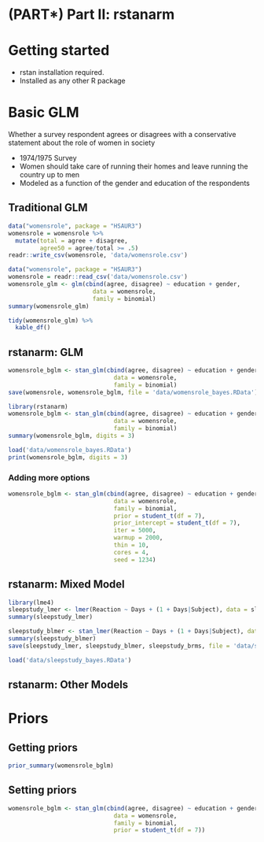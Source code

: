 # (PART\*) Part II: rstanarm {-}



# Getting started

- <span class="pack">rstan</span> installation required.
- Installed as any other R package


# Basic GLM

Whether a survey respondent agrees or disagrees with a conservative statement about the role of women in society

- 1974/1975 Survey
- Women should take care of running their homes and leave running the country up to men
- Modeled as a function of the gender and education of the respondents

## Traditional GLM

```r
data("womensrole", package = "HSAUR3")
womensrole = womensrole %>% 
  mutate(total = agree + disagree,
         agree50 = agree/total >= .5)
readr::write_csv(womensrole, 'data/womensrole.csv')
```

```r
data("womensrole", package = "HSAUR3")
womensrole = readr::read_csv('data/womensrole.csv')
womensrole_glm <- glm(cbind(agree, disagree) ~ education + gender,
                        data = womensrole, 
                        family = binomial)
summary(womensrole_glm)
```

```r
tidy(womensrole_glm) %>% 
  kable_df()
```


## rstanarm: GLM


```r
womensrole_bglm <- stan_glm(cbind(agree, disagree) ~ education + gender,
                              data = womensrole,
                              family = binomial)
save(womensrole, womensrole_bglm, file = 'data/womensrole_bayes.RData')
```

```r
library(rstanarm)
womensrole_bglm <- stan_glm(cbind(agree, disagree) ~ education + gender,
                              data = womensrole,
                              family = binomial)
summary(womensrole_bglm, digits = 3)
```

```r
load('data/womensrole_bayes.RData')
print(womensrole_bglm, digits = 3)
```

### Adding more options

```r
womensrole_bglm <- stan_glm(cbind(agree, disagree) ~ education + gender,
                              data = womensrole,
                              family = binomial, 
                              prior = student_t(df = 7), 
                              prior_intercept = student_t(df = 7),
                              iter = 5000,
                              warmup = 2000,
                              thin = 10,
                              cores = 4, 
                              seed = 1234)
```



## rstanarm: Mixed Model

```r
library(lme4)
sleepstudy_lmer <- lmer(Reaction ~ Days + (1 + Days|Subject), data = sleepstudy)
summary(sleepstudy_lmer)
```

```r
sleepstudy_blmer <- stan_lmer(Reaction ~ Days + (1 + Days|Subject), data = sleepstudy)
summary(sleepstudy_blmer)
save(sleepstudy_lmer, sleepstudy_blmer, sleepstudy_brms, file = 'data/sleepstudy_bayes.RData')
```

```r
load('data/sleepstudy_bayes.RData')
```


## rstanarm: Other Models


# Priors

## Getting priors

```r
prior_summary(womensrole_bglm)
```

## Setting priors

```r
womensrole_bglm <- stan_glm(cbind(agree, disagree) ~ education + gender,
                              data = womensrole,
                              family = binomial, 
                              prior = student_t(df = 7))
```


